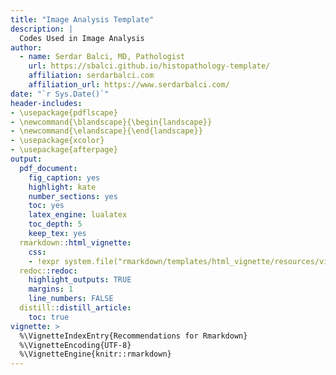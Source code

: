 ```yaml
---
title: "Image Analysis Template"
description: |
  Codes Used in Image Analysis  
author:
  - name: Serdar Balci, MD, Pathologist
    url: https://sbalci.github.io/histopathology-template/
    affiliation: serdarbalci.com
    affiliation_url: https://www.serdarbalci.com/
date: "`r Sys.Date()`"
header-includes:
- \usepackage{pdflscape}
- \newcommand{\blandscape}{\begin{landscape}}
- \newcommand{\elandscape}{\end{landscape}}
- \usepackage{xcolor}
- \usepackage{afterpage}
output: 
  pdf_document: 
    fig_caption: yes
    highlight: kate
    number_sections: yes
    toc: yes
    latex_engine: lualatex
    toc_depth: 5
    keep_tex: yes
  rmarkdown::html_vignette: 
    css: 
    - !expr system.file("rmarkdown/templates/html_vignette/resources/vignette.css", package = "rmarkdown")
  redoc::redoc:
    highlight_outputs: TRUE
    margins: 1 
    line_numbers: FALSE 
  distill::distill_article:
    toc: true
vignette: >
  %\VignetteIndexEntry{Recommendations for Rmarkdown}
  %\VignetteEncoding{UTF-8}
  %\VignetteEngine{knitr::rmarkdown}
---
```



